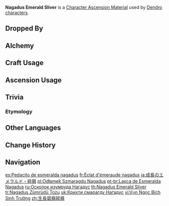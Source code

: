 {{Item Infobox
|title        = Na&shy;ga&shy;dus Em&shy;er&shy;ald Sliver
|id           = 104131
|image        = Item Nagadus Emerald Sliver.png
|type         = Character Ascension Materials
|invCategory  = Character Development Items
|group        = Nagadus Emerald
|group2       = Ascension Gems
|quality      = 2
|description  = Character Ascension Material.
|source1      = Dropped by [[Normal Bosses]]
|source2      = [[Alchemy]]
|source3      = {{Sold By|Nagadus Emerald Sliver}}
|source4      = [[Commission]] Bonus Rewards
|source5      = [[Parametric Transformer]]
}}
'''Nagadus Emerald Sliver''' is a [[Character Ascension Material]] used by [[Dendro]] [[characters]].

==Dropped By==
{{Dropped By}}

==Alchemy==
{{Recipe
|type = Converting
|Agnidus Agate Sliver = 1
|Dust of Azoth = 1
|sort = Agnidus Agate Sliver;Dust of Azoth
}}
{{Recipe
|type = Converting
|Varunada Lazurite Sliver = 1
|Dust of Azoth = 1
|sort = Varunada Lazurite Sliver;Dust of Azoth
}}
{{Recipe
|type = Converting
|Vajrada Amethyst Sliver = 1
|Dust of Azoth = 1
|sort = Vajrada Amethyst Sliver;Dust of Azoth
}}
{{Recipe
|type = Converting
|Vayuda Turquoise Sliver = 1
|Dust of Azoth = 1
|sort = Vayuda Turquoise Sliver;Dust of Azoth
}}
{{Recipe
|type = Converting
|Shivada Jade Sliver = 1
|Dust of Azoth = 1
|sort = Shivada Jade Sliver;Dust of Azoth
}}
{{Recipe
|type = Converting
|Prithiva Topaz Sliver = 1
|Dust of Azoth = 1
|sort = Prithiva Topaz Sliver;Dust of Azoth
}}

==Craft Usage==
{{Craft Usage}}

==Ascension Usage==
{{Ascension Usage}}

==Trivia==
===Etymology===
{{Transclude|Nagadus Emerald|Etymology}}

==Other Languages==
{{Other Languages
|en      = Nagadus Emerald Sliver
|zhs     = 生长碧翡碎屑
|zhs_rm  = Shēngzhǎng Bìfěi Suìxiè
|zht     = 生長碧翡碎屑
|zht_rm  = Shēngzhǎng Bìfěi Suìxiè
|zh_tl   = Fragments of Growing Green Jadeite
|ja      = 成長のエメラルド・砕屑
|ja_rm   = Seichou no Emerarudo - Saisetsu
|ja_tl   = Emerald of Growth - Clastic
|ko      = 자라나는 {{tt|비취|翡翠}} 가루
|ko_rm   = 
|ko_tl   = Growing Jade Dust
|es      = Pedacito de esmeralda nagadus
|es_tl   = Nagadus Emerald Nibble
|fr      = Éclat d'émeraude nagadus
|fr_tl   = Nagadus Emerald Sliver
|ru      = Осколок изумруда Нагадус
|ru_tl   = Nagadus Emerald Sliver
|th      = Nagadus Emerald Sliver
|vi      = Vụn Ngọc Bích Sinh Trưởng
|vi_tl   = 
|de      = Nagadus-Smaragd-Splitter
|de_tl   = Nagadus Emerald Sliver
|id      = Nagadus Emerald Sliver
|pt      = Lasca de Esmeralda Nagadus
|pt_tl   = 
|tr      = Nagadus Zümrüdü Tozu
|tr_tl   = Nagadus Emerald Dust
|it      = Scheggia di smeraldo Nagadus
|it_tl   = Nagadus Emerald Shard
}}

==Change History==
{{Change History|3.0}}

==Navigation==
{{Development Item Navbox|Character Ascension Materials}}

[[es:Pedacito de esmeralda nagadus]]
[[fr:Éclat d'émeraude nagadus]]
[[ja:成長のエメラルド・砕屑]]
[[pl:Odłamek Szmaragdu Nagadus]]
[[pt-br:Lasca de Esmeralda Nagadus]]
[[ru:Осколок изумруда Нагадус]]
[[th:Nagadus Emerald Sliver]]
[[tr:Nagadus Zümrüdü Tozu]]
[[uk:Крихти смарагду Наґадус]]
[[vi:Vụn Ngọc Bích Sinh Trưởng]]
[[zh:生長碧翡碎屑]]